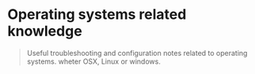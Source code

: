 
# Operating systems related knowledge

> Useful troubleshooting and configuration notes related to operating systems. wheter OSX, Linux or windows.